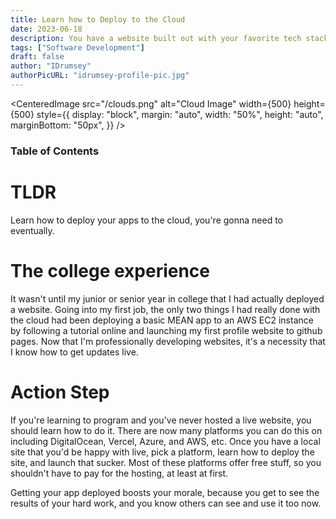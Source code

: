 ```yaml
---
title: Learn how to Deploy to the Cloud
date: 2023-06-18
description: You have a website built out with your favorite tech stack. Ok, great... now what? If you're app isn't hosted, then it doesn't matter how fancy it is locally. Deploying your app is the last step that establishes your app as a real thing.
tags: ["Software Development"]
draft: false
author: "IDrumsey"
authorPicURL: "idrumsey-profile-pic.jpg"
---
```


<CenteredImage
  src="/clouds.png"
  alt="Cloud Image"
  width={500}
  height={500}
  style={{
    display: "block",
    margin: "auto",
    width: "50%",
    height: "auto",
    marginBottom: "50px",
  }}
/>

### Table of Contents

# TLDR

Learn how to deploy your apps to the cloud, you're gonna need to eventually.

# The college experience

It wasn't until my junior or senior year in college that I had actually deployed a website. Going into my first job, the only two things I had really done with the cloud had been deploying a basic MEAN app to an AWS EC2 instance by following a tutorial online and launching my first profile website to github pages. Now that I'm professionally developing websites, it's a necessity that I know how to get updates live.

# Action Step

If you're learning to program and you've never hosted a live website, you should learn how to do it. There are now many platforms you can do this on including DigitalOcean, Vercel, Azure, and AWS, etc. Once you have a local site that you'd be happy with live, pick a platform, learn how to deploy the site, and launch that sucker. Most of these platforms offer free stuff, so you shouldn't have to pay for the hosting, at least at first.

Getting your app deployed boosts your morale, because you get to see the results of your hard work, and you know others can see and use it too now.
